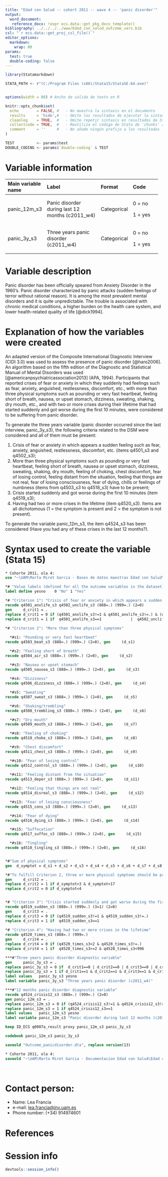 ```yaml
---
title: "Edad con Salud -- cohort 2011 -- wave 4 -- 'panic disorder'" 
output:
  word_document:
   reference_docx: !expr ecs.data::get_pkg_docx_template()
bibliography: ../../../../www/Edad_con_salud_outcome_vars.bib 
csl: "`r ecs.data::get_proj_csl_file()`"
editor_options: 
  markdown:
    wrap: 80
params:
  test: true
  double-coding: false
---
```


```r
library(Statamarkdown)

STATA_PATH <- r"(C:/Program Files (x86)/Stata15/StataSE-64.exe)"


options(width = 88) # Ancho de salida de texto en R

knitr::opts_chunk$set( 
  echo        = FALSE, #   - No muestra la sintaxis en el documento
  results     = 'hide',#   - Omite los resultados de ejecutar la sintaxis
  cleanlog    = TRUE,  #   - Omite repetir sintaxis en resultados de Stata
  collectcode = TRUE,  #   - Reutiliza el código de Stata de 'chunks' anteriores
  comment     = ''     #   - No añade ningún prefijo a los resultados
)

TEST          <- params$test
DOUBLE_CODING <- params$`double-coding` & TEST
```

# Variable information

+---------------+----------------------------+--------------+--------------+
| Main variable | Label                      | Format       | Code         |
| name          |                            |              |              |
+:==============+:===========================+:=============+:=============+
| panic_12m_s3  | Panic disorder during last | Categorical  | 0 = no       |
|               | 12 months (c2011_w4)       |              |              |
|               |                            |              | 1 = yes      |
+---------------+----------------------------+--------------+--------------+
| panic_3y_s3   | Three years panic disorder | Categorical  | 0 = no       |
|               | (c2011_w4)                 |              |              |
|               |                            |              | 1 = yes      |
+---------------+----------------------------+--------------+--------------+

# Variable description

Panic disorder has been officially speared from Anxiety Disorder in the 1960's.
Panic disorder characterized by panic attacks (sudden feelings of terror without
rational reason). It is among the most prevalent mental disorders and it is
quite unpredictable. The trouble is associated with chronic medical conditions,
a higher burden on the health care system, and lower health-related quality of
life [@dick1994].

# Explanation of how the variables were created

An adapted version of the Composite International Diagnostic Interview (CIDI
3.0) was used to assess the presence of panic disorder [@haro2006]. An algorithm
based on the fifth edition of the Diagnostic and Statistical Manual of Mental
Disorders was used [@americanpsychiatricassociation2013] (APA, 1994).
Participants that reported crises of fear or anxiety in which they suddenly had
feelings such as fear, anxiety, anguished, restlessness, discomfort, etc., with
more than three physical symptoms such as pounding or very fast heartbeat,
feeling short of breath, nausea, or upset stomach, dizziness, sweating, shaking,
dry mouth, etc., and with two or more crises during their lifetime that had
started suddenly and got worse during the first 10 minutes, were considered to
be suffering from panic disorder.

To generate the three years variable (panic disorder occurred since the last
interview, panic_3y_s3), the following criteria related to the DSM were
considered and all of them must be present:

1.  Crisis of fear or anxiety in which appears a sudden feeling such as fear,
    anxiety, anguished, restlessness, discomfort, etc. (items q4501_s3 and
    q4502_s3);
2.  More than three physical symptoms such as pounding or very fast heartbeat,
    feeling short of breath, nausea or upset stomach, dizziness, sweating,
    shaking, dry mouth, feeling of choking, chest discomfort, fear of losing
    control, feeling distant from the situation, feeling that things are not
    real, fear of losing consciousness, fear of dying, chills or feelings of
    numbness (items from q4503_s3 to q4518_s3) have to be present;
3.  Crisis started suddenly and got worse during the first 10 minutes (item
    q4519_s3);
4.  Having had two or more crises in the lifetime (item q4520_s3). Items are all
    dichotomous (1 = the symptom is present and 2 = the symptom is not present).

To generate the variable panic_12m_s3, the item q4524_s3 has been considered
(Have you had any of these crises in the last 12 months?).

# Syntax used to create the variable (Stata 15)

```stata

* Cohorte 2011, ola 4:
use "~\UAM\Marta Miret Garcia - Bases de datos maestras Edad con Salud\Ola_4\Cohorte 2011\rawdata_c2011w4.dta"

```

```stata
*# "Value labels (defined for all the outcome variables in the dataset)":
label define yesno    0 "No" 1 "Yes"

*# "Criterion 1": "Crisis of fear or anxiety in which appears a sudden feeling"
recode q4501_anxlife_s3 q4502_unclife_s3 (888=.) (999=.) (2=0)
gen     d_crit1 = .
replace d_crit1 = 0 if (q4501_anxlife_s3!=1 & q4501_anxlife_s3!=.) & (q4502_unclife_s3!=1 & q4502_unclife_s3!=.)
replace d_crit1 = 1 if  q4501_anxlife_s3==1             |  q4502_unclife_s3==1
  
*# "Criterion 2": "More than three physical symptoms"

  *#s1: "Pounding or very fast heartbeat"
recode q4503_beat_s3 (888=.) (999=.) (2=0), gen     (d_s1)

  *#s2: "Feeling short of breath"
recode q4504_air_s3 (888=.) (999=.) (2=0), gen     (d_s2)

  *#s3: "Nausea or upset stomach"
recode q4505_nausea_s3 (888=.) (999=.) (2=0), gen     (d_s3)
 
  *#s4: "Dizziness"
recode q4506_dizziness_s3 (888=.) (999=.) (2=0), gen     (d_s4)

  *#s5: "Sweating"
recode q4507_sweat_s3 (888=.) (999=.) (2=0), gen     (d_s5)

  *#s6: "Shaking/trembling" 
recode q4508_trembling_s3 (888=.) (999=.) (2=0), gen     (d_s6)

  *#s7: "Dry mouth"
recode q4509_mouth_s3 (888=.) (999=.) (2=0), gen     (d_s7)

  *#s8: "Feeling of choking" 
recode q4510_choke_s3 (888=.) (999=.) (2=0), gen     (d_s8)

  *#s9: "Chest discomfort"
recode q4511_chest_s3 (888=.) (999=.) (2=0), gen     (d_s9)

  *#s10: "Fear of losing control"
recode q4512_control_s3 (888=.) (999=.) (2=0), gen     (d_s10)
     
  *#s11: "Feeling distant from the situation"
recode q4513_deper_s3 (888=.) (999=.) (2=0), gen     (d_s11)

  *#s12: "Feeling that things are not real"
recode q4514_disreal_s3 (888=.) (999=.) (2=0), gen     (d_s12)

  *#s13: "Fear of losing consciousness"
recode q4515_cons_s3 (888=.) (999=.) (2=0), gen     (d_s13)

  *#s14: "Fear of dying"
recode q4516_dying_s3 (888=.) (999=.) (2=0), gen     (d_s14) 

  *#s15: "Suffocation"
recode q4517_suffoc_s3 (888=.) (999=.) (2=0), gen     (d_s15)

  *#s16: "Tingling"
recode q4518_tingling_s3 (888=.) (999=.) (2=0), gen     (d_s16)


*#"Sum of physical symptoms"
gen  d_symptot = d_s1 + d_s2 + d_s3 + d_s4 + d_s5 + d_s6 + d_s7 + d_s8 + d_s9 + d_s10 + d_s11 + d_s12 + d_s13 + d_s14 + d_s15 + d_s16

*#"To fulfill Criterion 2, three or more physical symptoms should be present".
gen     d_crit2 = .
replace d_crit2 = 1 if d_symptot>3 & d_symptot<17
replace d_crit2 = 0 if d_symptot<4 


*# "Criterion 3": "Crisis started suddenly and got worse during the first 10 minutes"
recode q4519_sudden_s3 (888=.) (999=.) (3=1) (2=0)
gen     d_crit3 = .
replace d_crit3 = 0 if (q4519_sudden_s3!=1 & q4519_sudden_s3!=.)
replace d_crit3 = 1 if  q4519_sudden_s3==1
  
*# "Criterion 4": "Having had two or more crises in the lifetime"
recode q4520_times_s3 (888=.) (999=.) 
gen     d_crit4 = .
replace d_crit4 = 0 if (q4520_times_s3<2 & q4520_times_s3!=.)
replace d_crit4 = 1 if  q4520_times_s3>=2 & q4520_times_s3<996

***#"Three years panic disorder diagnostic variable"
gen     panic_3y_s3 = .
replace panic_3y_s3 = 0 if  d_crit1==0 | d_crit2==0 | d_crit3==0 | d_crit4==0
replace panic_3y_s3 = 1 if d_crit1==1 & d_crit2==1 & d_crit3==1 & d_crit4==1
label values   panic_3y_s3 yesno
label variable panic_3y_s3 "Three years panic disorder (c2011_w4)"

***#"12 months panic disorder diagnostic variable"
recode q4524_crisis12_s3 (888=.) (999=.) (2=0)
gen panic_12m_s3 = .
replace panic_12m_s3 = 0 if (q4524_crisis12_s3!=1 & q4524_crisis12_s3!=.)
replace panic_12m_s3 = 1 if q4524_crisis12_s3==1
label values   panic_12m_s3 yesno
label variable panic_12m_s3 "Panic disorder during last 12 months (c2011_w4)"

```

```stata
keep ID_ECS q0007a_result proxy panic_12m_s3 panic_3y_s3

codebook panic_12m_s3 panic_3y_s3
```

```stata

saveold "Outcome_panicdisorder.dta", replace version(13)
```

```stata

* Cohorte 2011, ola 4:
saveold "~\UAM\Marta Miret Garcia - Documentacion Edad con Salud\Edad con salud - Ola 4\Outcomes\Cohorte 2011\Outcome datasets\Outcome_panicdisorder.dta", replace version(13)
```

<br>

# Contact person:

-   Name: Lea Francia
-   e-mail: [lea.francia\@inv.uam.es](mailto:lea.francia@inv.uam.es){.email}
-   Phone number: (+34) 914974601

# References

::: {#refs}
:::

\newpage

# Session info

```r
devtools::session_info()
```
